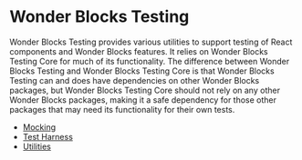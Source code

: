 
<Meta
    title="Packages / Testing / Overview"
/>

# Wonder Blocks Testing

Wonder Blocks Testing provides various utilities to support testing of React components and Wonder Blocks features. It relies on Wonder Blocks Testing Core for much of its functionality. The difference between Wonder Blocks Testing and Wonder Blocks Testing Core is that Wonder Blocks Testing can and does have dependencies on other Wonder Blocks packages, but Wonder Blocks Testing Core should not rely on any other Wonder Blocks packages, making it a safe dependency for those other packages that may need its functionality for their own tests.

-   <a href="./?path=/docs/packages-testing-mocking-overview--docs">Mocking</a>
-   <a href="./?path=/docs/packages-testing-test-harness-overview--docs">Test Harness</a>
-   <a href="./?path=/docs/packages-testing-utilities-overview--docs">Utilities</a>
